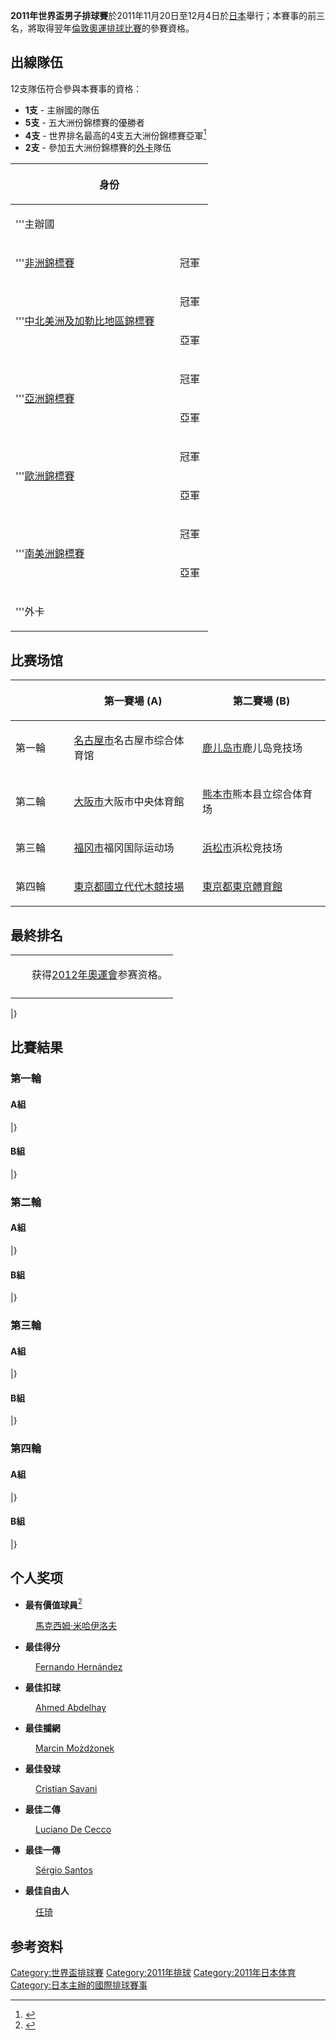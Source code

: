{{Infobox FIVB tournament
| competition  = 世界盃男子排球賽
| gender       = Men
| continent    = 世界
| year         = 2011
| logo         = 
| size         = 
| caption      = 
| host         = {{JPN}}
| dates        = 11月20日–12月4日
| teams        = 12
| venues       = 
| cities       = 
| champions    = Russia
| title_number = 6
| mvp          = {{flagicon|RUS}} [[馬克西姆·米哈伊洛夫|馬克西姆·米哈伊洛夫]]
| website      = [http://www.fivb.org/EN/Volleyball/Competitions/WorldCup/2011/Men/index.asp Official website]
| last         = 2007年世界盃男子排球賽
| next         = 2015年世界盃男子排球賽
}}

'''2011年世界盃男子排球賽'''於2011年11月20日至12月4日於[[日本|日本]]舉行；本賽事的前三名，將取得翌年[[2012年夏季奧林匹克運動會排球比賽|倫敦奧運排球比賽]]的參賽資格。

== 出線隊伍 ==
12支隊伍符合參與本賽事的資格：
* '''1支''' - 主辦國的隊伍
* '''5支''' - 五大洲份錦標賽的優勝者
* '''4支''' - 世界排名最高的4支五大洲份錦標賽亞軍<ref>{{cite web|url=http://www.fivb.org/en/volleyball/VB_Ranking_W_2011-01.asp|title=FIVB Senior World Ranking – Women, As per January 15, 2011|publisher=[[FIVB|FIVB]]|accessdate=2011-09-24|archive-date=2012-08-31|archive-url=https://www.webcitation.org/6AL2YyUMp?url=http://www.fivb.org/en/volleyball/VB_Ranking_W_2011-01.asp|dead-url=no}}</ref>
* '''2支''' - 參加五大洲份錦標賽的[[外卡|外卡]]隊伍

{| class=wikitable style="text-align:left; font-size:90%" 
|-
!width=300 colspan=2|身份
!width=200|出線隊伍
|-
|colspan=2|'''主辦國 
|{{vb|JPN}}
|-
|'''[[2011年非洲男子排球錦標賽|非洲錦標賽]]
|冠軍||{{vb|EGY}}
|-
|rowspan="2"|'''[[2011年中北美洲及加勒比地區男子排球錦標賽|中北美洲及加勒比地區錦標賽]]
|冠軍||{{vb|CUB}}
|-
|亞軍||{{vb|USA}}
|-
|rowspan="2"|'''[[2011年亞洲男子排球錦標賽|亞洲錦標賽]]
|冠軍||{{vb|IRN}}
|-
|亞軍||{{vb|CHN}}
|-
|rowspan="2"|'''[[2011年歐洲男子排球錦標賽|歐洲錦標賽]]
|冠軍||{{vb|SER}}
|-
|亞軍||{{vb|ITA}}
|-
|rowspan="2"|'''[[2011年南美洲男子排球錦標賽|南美洲錦標賽]]
|冠軍||{{vb|BRA}}
|-
|亞軍||{{vb|ARG}}
|-
|colspan=2 rowspan="2"|'''外卡
|{{vb|POL}}（歐洲錦標賽季軍）
|-
|{{vb|RUS}}（歐洲錦標賽殿軍）
|}

== 比赛场馆 ==
{| class=wikitable style="text-align:left; font-size:90%" 
|-
! width=100 |
! width=250 | 第一賽場 (A) 
! width=250 | 第二賽場 (B)
|-
!第一輪
|[[名古屋市|名古屋市]]名古屋市综合体育馆
|[[鹿儿岛市|鹿儿岛市]]鹿儿岛竞技场
|-
!第二輪
|[[大阪市|大阪市]]大阪市中央体育館
|[[熊本市|熊本市]]熊本县立综合体育场
|-
!第三輪
|[[福冈市|福冈市]]福冈国际运动场
|[[浜松市|浜松市]]浜松竞技场
|-
!第四輪
|[[東京都|東京都]][[國立代代木競技場|國立代代木競技場]]
|[[東京都|東京都]][[東京體育館|東京體育館]]
|}

== 最終排名 ==
{| class="wikitable" style="text-align: left;"
|-
|width=10px bgcolor=#ccffcc| ||获得[[2012年夏季奧林匹克運動會男子排球比賽|2012年奧運會]]参赛资格。
|-
|}
{{Vb cl header}}
{{Vb cl4 team |p=1 |t={{vb|RUS}} |mw=9 |mw2=1 |ml=1 |ml2=0 |sw=30 |sl=8 |spw=916 |spl=781 |bc=#ccffcc}}
{{Vb cl4 team |p=2 |t={{vb|POL}} |mw=7 |mw2=1 |ml=0 |ml2=3 |sw=30 |sl=15 |spw=1032 |spl=944 |bc=#ccffcc}}
{{Vb cl4 team |p=3 |t={{vb|BRA}} |mw=6 |mw2=2 |ml=1 |ml2=2 |sw=29 |sl=14 |spw=983 |spl=857 |bc=#ccffcc}}
{{Vb cl4 team |p=4 |t={{vb|ITA}} |mw=7 |mw2=1 |ml=2 |ml2=1 |sw=28 |sl=15 |spw=1029 |spl=925}}
{{Vb cl4 team |p=5 |t={{vb|CUB}} |mw=5 |mw2=2 |ml=3 |ml2=1 |sw=25 |sl=19 |spw=964 |spl=964}}
{{Vb cl4 team |p=6 |t={{vb|USA}} |mw=4 |mw2=2 |ml=5 |ml2=0 |sw=20 |sl=19 |spw=884 |spl=865}}
{{Vb cl4 team |p=7 |t={{vb|ARG}} |mw=4 |mw2=1 |ml=4 |ml2=2 |sw=21 |sl=21 |spw=929 |spl=925}}
{{Vb cl4 team |p=8 |t={{vb|SRB}} |mw=4 |mw2=1 |ml=5 |ml2=1 |sw=20 |sl=23 |spw=928 |spl=968}}
{{Vb cl4 team |p=9 |t={{vb|IRI}} |mw=2 |mw2=3 |ml=6 |ml2=0 |sw=16 |sl=25 |spw=835 |spl=925}}
{{Vb cl4 team |p=10 |t={{vb|JPN}} |mw=2 |mw2=0 |ml=7 |ml2=2 |sw=12 |sl=28 |spw=874 |spl=930}}
{{Vb cl4 team |p=11 |t={{vb|CHN}} |mw=1 |mw2=0 |ml=8 |ml2=2 |sw=9 |sl=30 |spw=779 |spl=919}}
{{Vb cl4 team |p=12 |t={{vb|EGY}} |mw=1 |mw2=0 |ml=10 |ml2=0 |sw=7 |sl=30 |spw=755 |spl=905}}
|}

== 比賽結果 ==
===第一輪===
====A組====
{{Vb res start 5}}
{{Vb res 5|11月20日|11:10|{{vb-rt|SRB}}|0–3|'''{{vb|ARG}}'''|20–25|13–25|18–25|||51–75|[http://www.fivb.org/vis_web/volley/MWC2011/pdf/P2-001.pdf P2] [http://www.fivb.org/vis_web/volley/MWC2011/pdf/P3-001.pdf P3]}}
{{Vb res 5|11月20日|15:10|'''{{vb-rt|POL}}'''|3–0|{{vb|CUB}}|25–21|25–23|25–16|||75–60|[http://www.fivb.org/vis_web/volley/MWC2011/pdf/P2-002.pdf P2] [http://www.fivb.org/vis_web/volley/MWC2011/pdf/P3-002.pdf P3]}}
{{Vb res 5|11月20日|18:30|{{vb-rt|JPN}}|1–3|'''{{vb|IRI}}'''|25–17|20–25|23–25|15–25||83–92|[http://www.fivb.org/vis_web/volley/MWC2011/pdf/P2-003.pdf P2] [http://www.fivb.org/vis_web/volley/MWC2011/pdf/P3-003.pdf P3]}}
{{Vb res 5|11月21日|11:10|'''{{vb-rt|CUB}}'''|3–0|{{vb|IRI}}|25–17|25–17|25–22|||75–56|[http://www.fivb.org/vis_web/volley/MWC2011/pdf/P2-007.pdf P2] [http://www.fivb.org/vis_web/volley/MWC2011/pdf/P3-007.pdf P3]}}
{{Vb res 5|11月21日|15:10|{{vb-rt|SRB}}|1–3|'''{{vb|POL}}'''|25–21|18–25|19–25|28–30||90–101|[http://www.fivb.org/vis_web/volley/MWC2011/pdf/P2-008.pdf P2] [http://www.fivb.org/vis_web/volley/MWC2011/pdf/P3-008.pdf P3]}}
{{Vb res 5|11月21日|18:30|{{vb-rt|JPN}}|2–3|'''{{vb|ARG}}'''|22–25|25–21|25–11|15–25|12–15|99–97|[http://www.fivb.org/vis_web/volley/MWC2011/pdf/P2-009.pdf P2] [http://www.fivb.org/vis_web/volley/MWC2011/pdf/P3-009.pdf P3]}}
{{Vb res 5|11月22日|11:10|'''{{vb-rt|IRI}}'''|3–2|{{vb|SRB}}|25–17|18–25|21–25|25–21|15–11|104–99|[http://www.fivb.org/vis_web/volley/MWC2011/pdf/P2-013.pdf P2] [http://www.fivb.org/vis_web/volley/MWC2011/pdf/P3-013.pdf P3]}}
{{Vb res 5|11月22日|15:10|'''{{vb-rt|POL}}'''|3–1|{{vb|ARG}}|18–25|25–20|25–23|25–22||93–90|[http://www.fivb.org/vis_web/volley/MWC2011/pdf/P2-014.pdf P2] [http://www.fivb.org/vis_web/volley/MWC2011/pdf/P3-014.pdf P3]}}
{{Vb res 5|11月22日|18:30|{{vb-rt|JPN}}|0–3|'''{{vb|CUB}}'''|21–25|23–25|22–25|||66–75|[http://www.fivb.org/vis_web/volley/MWC2011/pdf/P2-015.pdf P2] [http://www.fivb.org/vis_web/volley/MWC2011/pdf/P3-015.pdf P3]}}
|}

====B組====
{{Vb res start 5}}
{{Vb res 5|11月20日|11:10|{{vb-rt|CHN}}|0–3|'''{{vb|USA}}'''|14–25|23–25|21–25|||58–75|[http://www.fivb.org/vis_web/volley/MWC2011/pdf/P2-004.pdf P2] [http://www.fivb.org/vis_web/volley/MWC2011/pdf/P3-004.pdf P3]}}
{{Vb res 5|11月20日|15:10|{{vb-rt|ITA}}|1–3|'''{{vb|RUS}}'''|25–22|22–25|22–25|21–25||90–97|[http://www.fivb.org/vis_web/volley/MWC2011/pdf/P2-005.pdf P2] [http://www.fivb.org/vis_web/volley/MWC2011/pdf/P3-005.pdf P3]}}
{{Vb res 5|11月20日|18:30|{{vb-rt|EGY}}|0–3|'''{{vb|BRA}}'''|19–25|13–25|19–25|||51–75|[http://www.fivb.org/vis_web/volley/MWC2011/pdf/P2-006.pdf P2] [http://www.fivb.org/vis_web/volley/MWC2011/pdf/P3-006.pdf P3]}}
{{Vb res 5|11月21日|11:10|{{vb-rt|EGY}}|0–3|'''{{vb|ITA}}'''|22–25|15–25|20–25|||57–75|[http://www.fivb.org/vis_web/volley/MWC2011/pdf/P2-010.pdf P2] [http://www.fivb.org/vis_web/volley/MWC2011/pdf/P3-010.pdf P3]}}
{{Vb res 5|11月21日|15:10|'''{{vb-rt|BRA}}'''|3–1|{{vb|USA}}|25–17|25–18|16–25|25–16||91–76|[http://www.fivb.org/vis_web/volley/MWC2011/pdf/P2-011.pdf P2] [http://www.fivb.org/vis_web/volley/MWC2011/pdf/P3-011.pdf P3]}}
{{Vb res 5|11月21日|18:30|'''{{vb-rt|RUS}}'''|3–0|{{vb|CHN}}|25–18|25–20|25–18|||75–56|[http://www.fivb.org/vis_web/volley/MWC2011/pdf/P2-012.pdf P2] [http://www.fivb.org/vis_web/volley/MWC2011/pdf/P3-012.pdf P3]}}
{{Vb res 5|11月22日|11:10|{{vb-rt|CHN}}|0–3|'''{{vb|EGY}}'''|20–25|20–25|18–25|||58–75|[http://www.fivb.org/vis_web/volley/MWC2011/pdf/P2-016.pdf P2] [http://www.fivb.org/vis_web/volley/MWC2011/pdf/P3-016.pdf P3]}}
{{Vb res 5|11月22日|15:10|'''{{vb-rt|ITA}}'''|3–2|{{vb|BRA}}|25–16|20–25|18–25|25–21|22–20|110–107|[http://www.fivb.org/vis_web/volley/MWC2011/pdf/P2-017.pdf P2] [http://www.fivb.org/vis_web/volley/MWC2011/pdf/P3-017.pdf P3]}}
{{Vb res 5|11月22日|18:30|{{vb-rt|USA}}|0–3|'''{{vb|RUS}}'''|18–25|18–25|24–26|||60–76|[http://www.fivb.org/vis_web/volley/MWC2011/pdf/P2-018.pdf P2] [http://www.fivb.org/vis_web/volley/MWC2011/pdf/P3-018.pdf P3]}}
|}

===第二輪===
====A組====
{{Vb res start 5}}
{{Vb res 5|11月24日|11:10|'''{{vb-rt|ARG}}'''|3–1|{{vb|CUB}}|17–25|25–16|25–21|25–17||92–79|[http://www.fivb.org/vis_web/volley/MWC2011/pdf/P2-019.pdf P2] [http://www.fivb.org/vis_web/volley/MWC2011/pdf/P3-019.pdf P3]}}
{{Vb res 5|11月24日|15:10|{{vb-rt|POL}}|2–3|'''{{vb|IRI}}'''|25–23|26–28|25–8|24–26|11–15|111–100|[http://www.fivb.org/vis_web/volley/MWC2011/pdf/P2-020.pdf P2] [http://www.fivb.org/vis_web/volley/MWC2011/pdf/P3-020.pdf P3]}}
{{Vb res 5|11月24日|18:30|{{vb-rt|JPN}}|2–3|'''{{vb|SRB}}'''|21–25|22–25|25–18|25–22|12–15|105–105|[http://www.fivb.org/vis_web/volley/MWC2011/pdf/P2-021.pdf P2] [http://www.fivb.org/vis_web/volley/MWC2011/pdf/P3-021.pdf P3]}}
{{Vb res 5|11月25日|11:10|'''{{vb-rt|IRI}}'''|3–2|{{vb|ARG}}|15–25|25–21|24–26|25–16|15–12|104–100|[http://www.fivb.org/vis_web/volley/MWC2011/pdf/P2-025.pdf P2] [http://www.fivb.org/vis_web/volley/MWC2011/pdf/P3-025.pdf P3]}}
{{Vb res 5|11月25日|15:10|'''{{vb-rt|CUB}}'''|3–1|{{vb|SRB}}|17–25|25–21|25–22|25–17||92–85|[http://www.fivb.org/vis_web/volley/MWC2011/pdf/P2-026.pdf P2] [http://www.fivb.org/vis_web/volley/MWC2011/pdf/P3-026.pdf P3]}}
{{Vb res 5|11月25日|18:30|{{vb-rt|JPN}}|1–3|'''{{vb|POL}}'''|25–23|21–25|19–25|18–25||83–98|[http://www.fivb.org/vis_web/volley/MWC2011/pdf/P2-027.pdf P2] [http://www.fivb.org/vis_web/volley/MWC2011/pdf/P3-027.pdf P3]}}
|}

====B組====
{{Vb res start 5}}
{{Vb res 5|11月24日|11:10|{{vb-rt|EGY}}|0–3|'''{{vb|USA}}'''|19–25|20–25|20–25|||59–75|[http://www.fivb.org/vis_web/volley/MWC2011/pdf/P2-022.pdf P2] [http://www.fivb.org/vis_web/volley/MWC2011/pdf/P3-022.pdf P3]}}
{{Vb res 5|11月24日|15:10|'''{{vb-rt|BRA}}'''|3–0|{{vb|RUS}}|25–16|25–19|25–22|||75–57|[http://www.fivb.org/vis_web/volley/MWC2011/pdf/P2-023.pdf P2] [http://www.fivb.org/vis_web/volley/MWC2011/pdf/P3-023.pdf P3]}}
{{Vb res 5|11月24日|18:30|'''{{vb-rt|ITA}}'''|3–0|{{vb|CHN}}|25–10|25–18|25–14|||75–42|[http://www.fivb.org/vis_web/volley/MWC2011/pdf/P2-024.pdf P2] [http://www.fivb.org/vis_web/volley/MWC2011/pdf/P3-024.pdf P3]}}
{{Vb res 5|11月25日|11:10|'''{{vb-rt|RUS}}'''|3–1|{{vb|EGY}}|25–18|25–17|23–25|25–9||98–69|[http://www.fivb.org/vis_web/volley/MWC2011/pdf/P2-028.pdf P2] [http://www.fivb.org/vis_web/volley/MWC2011/pdf/P3-028.pdf P3]}}
{{Vb res 5|11月25日|15:10|{{vb-rt|CHN}}|2–3|'''{{vb|BRA}}'''|25–23|10–25|18–25|25–19|8–15|86–107|[http://www.fivb.org/vis_web/volley/MWC2011/pdf/P2-029.pdf P2] [http://www.fivb.org/vis_web/volley/MWC2011/pdf/P3-029.pdf P3]}}
{{Vb res 5|11月25日|18:30|{{vb-rt|USA}}|1–3|'''{{vb|ITA}}'''|39–41|22–25|25–22|21–25||107–113|[http://www.fivb.org/vis_web/volley/MWC2011/pdf/P2-030.pdf P2] [http://www.fivb.org/vis_web/volley/MWC2011/pdf/P3-030.pdf P3]}}
|}

===第三輪===
====A組====
{{Vb res start 5}}
{{Vb res 5|11月27日|11:10|{{vb-rt|IRI}}|0–3|'''{{vb|USA}}'''|15–25|25–27|14–25|||54–77|[http://www.fivb.org/vis_web/volley/MWC2011/pdf/P2-031.pdf P2] [http://www.fivb.org/vis_web/volley/MWC2011/pdf/P3-031.pdf P3]}}
{{Vb res 5|11月27日|15:10|'''{{vb-rt|POL}}'''|3–1|{{vb|CHN}}|17–25|25–20|25–21|25–19||92–85|[http://www.fivb.org/vis_web/volley/MWC2011/pdf/P2-032.pdf P2] [http://www.fivb.org/vis_web/volley/MWC2011/pdf/P3-032.pdf P3]}}
{{Vb res 5|11月27日|18:30|'''{{vb-rt|JPN}}'''|3–1|{{vb|EGY}}|27–29|25–17|25–23|25–12||102–81|[http://www.fivb.org/vis_web/volley/MWC2011/pdf/P2-033.pdf P2] [http://www.fivb.org/vis_web/volley/MWC2011/pdf/P3-033.pdf P3]}}
{{Vb res 5|11月28日|11:10|'''{{vb-rt|IRI}}'''|3–0|{{vb|EGY}}|25–18|25–21|25–15|||75–54|[http://www.fivb.org/vis_web/volley/MWC2011/pdf/P2-037.pdf P2] [http://www.fivb.org/vis_web/volley/MWC2011/pdf/P3-037.pdf P3]}}
{{Vb res 5|11月28日|15:10|'''{{vb-rt|POL}}'''|3–0|{{vb|USA}}|25–15|25–20|25–18|||75–53|[http://www.fivb.org/vis_web/volley/MWC2011/pdf/P2-038.pdf P2] [http://www.fivb.org/vis_web/volley/MWC2011/pdf/P3-038.pdf P3]}}
{{Vb res 5|11月28日|18:30|'''{{vb-rt|JPN}}'''|3–0|{{vb|CHN}}|25–23|25–20|26–24|||76–67|[http://www.fivb.org/vis_web/volley/MWC2011/pdf/P2-039.pdf P2] [http://www.fivb.org/vis_web/volley/MWC2011/pdf/P3-039.pdf P3]}}
{{Vb res 5|11月29日|11:10|'''{{vb-rt|POL}}'''|3–0|{{vb|EGY}}|25–21|26–24|25–21|||76–66|[http://www.fivb.org/vis_web/volley/MWC2011/pdf/P2-043.pdf P2] [http://www.fivb.org/vis_web/volley/MWC2011/pdf/P3-043.pdf P3]}}
{{Vb res 5|11月29日|15:10|{{vb-rt|IRI}}|0–3|'''{{vb|CHN}}'''|19–25|19–25|17–25|||55–75|[http://www.fivb.org/vis_web/volley/MWC2011/pdf/P2-044.pdf P2] [http://www.fivb.org/vis_web/volley/MWC2011/pdf/P3-044.pdf P3]}}
{{Vb res 5|11月29日|18:30|{{vb-rt|JPN}}|0–3|'''{{vb|USA}}'''|37–39|16–25|15–25|||68–89|[http://www.fivb.org/vis_web/volley/MWC2011/pdf/P2-045.pdf P2] [http://www.fivb.org/vis_web/volley/MWC2011/pdf/P3-045.pdf P3]}}
|}

====B組====
{{Vb res start 5}}
{{Vb res 5|11月27日|11:10|{{vb-rt|SRB}}|0–3|'''{{vb|RUS}}'''|16–25|16–25|15–25|||47–75|[http://www.fivb.org/vis_web/volley/MWC2011/pdf/P2-034.pdf P2] [http://www.fivb.org/vis_web/volley/MWC2011/pdf/P3-034.pdf P3]}}
{{Vb res 5|11月27日|15:10|{{vb-rt|ARG}}|0–3|'''{{vb|BRA}}'''|22–25|20–25|21–25|||63–75|[http://www.fivb.org/vis_web/volley/MWC2011/pdf/P2-035.pdf P2] [http://www.fivb.org/vis_web/volley/MWC2011/pdf/P3-035.pdf P3]}}
{{Vb res 5|11月27日|18:30|'''{{vb-rt|CUB}}'''|3–1|{{vb|ITA}}|25–21|19–25|25–20|25–17||94–83|[http://www.fivb.org/vis_web/volley/MWC2011/pdf/P2-036.pdf P2] [http://www.fivb.org/vis_web/volley/MWC2011/pdf/P3-036.pdf P3]}}
{{Vb res 5|11月28日|11:10|{{vb-rt|ARG}}|0–3|'''{{vb|RUS}}'''|23–25|22–25|19–25|||64–75|[http://www.fivb.org/vis_web/volley/MWC2011/pdf/P2-040.pdf P2] [http://www.fivb.org/vis_web/volley/MWC2011/pdf/P3-040.pdf P3]}}
{{Vb res 5|11月28日|15:10|'''{{vb-rt|CUB}}'''|3–2|{{vb|BRA}}|17–25|25–22|25–23|20–25|15–12|102–107|[http://www.fivb.org/vis_web/volley/MWC2011/pdf/P2-041.pdf P2] [http://www.fivb.org/vis_web/volley/MWC2011/pdf/P3-041.pdf P3]}}
{{Vb res 5|11月28日|18:30|{{vb-rt|SRB}}|1–3|'''{{vb|ITA}}'''|20–25|18–25|25–22|20–25||83–97|[http://www.fivb.org/vis_web/volley/MWC2011/pdf/P2-042.pdf P2] [http://www.fivb.org/vis_web/volley/MWC2011/pdf/P3-042.pdf P3]}}
{{Vb res 5|11月29日|11:10|{{vb-rt|CUB}}|1–3|'''{{vb|RUS}}'''|23–25|27–25|18–25|12–25||80–100|[http://www.fivb.org/vis_web/volley/MWC2011/pdf/P2-046.pdf P2] [http://www.fivb.org/vis_web/volley/MWC2011/pdf/P3-046.pdf P3]}}
{{Vb res 5|11月29日|15:10|{{vb-rt|ARG}}|1–3|'''{{vb|ITA}}'''|36–34|20–25|19–25|20–25||95–109|[http://www.fivb.org/vis_web/volley/MWC2011/pdf/P2-047.pdf P2] [http://www.fivb.org/vis_web/volley/MWC2011/pdf/P3-047.pdf P3]}}
{{Vb res 5|11月29日|18:30|'''{{vb-rt|SRB}}'''|3–1|{{vb|BRA}}|27–25|20–25|25–20|25–22||97–92|[http://www.fivb.org/vis_web/volley/MWC2011/pdf/P2-048.pdf P2] [http://www.fivb.org/vis_web/volley/MWC2011/pdf/P3-048.pdf P3]}}
|}

===第四輪===
====A組====
{{Vb res start 5}}
{{Vb res 5|12月2日|11:10|{{vb-rt|IRI}}|0–3|'''{{vb|BRA}}'''|20–25|18–25|16–25|||54–75|[http://www.fivb.org/vis_web/volley/MWC2011/pdf/P2-049.pdf P2] [http://www.fivb.org/vis_web/volley/MWC2011/pdf/P3-049.pdf P3]}}
{{Vb res 5|12月2日|15:10|'''{{vb-rt|POL}}'''|3–2|{{vb|ITA}}|17–25|20–25|25–23|25–21|15–12|102–106|[http://www.fivb.org/vis_web/volley/MWC2011/pdf/P2-050.pdf P2] [http://www.fivb.org/vis_web/volley/MWC2011/pdf/P3-050.pdf P3]}}
{{Vb res 5|12月2日|18:30|{{vb-rt|JPN}}|0–3|'''{{vb|RUS}}'''|23–25|16–25|23–25|||62–75|[http://www.fivb.org/vis_web/volley/MWC2011/pdf/P2-051.pdf P2] [http://www.fivb.org/vis_web/volley/MWC2011/pdf/P3-051.pdf P3]}}
{{Vb res 5|12月3日|11:10|{{vb-rt|IRI}}|0–3|'''{{vb|RUS}}'''|29–31|21–25|18–25|||68–81|[http://www.fivb.org/vis_web/volley/MWC2011/pdf/P2-055.pdf P2] [http://www.fivb.org/vis_web/volley/MWC2011/pdf/P3-055.pdf P3]}}
{{Vb res 5|12月3日|15:10|{{vb-rt|POL}}|2–3|'''{{vb|BRA}}'''|25–18|25–21|18–25|19–25|12–15|99–104|[http://www.fivb.org/vis_web/volley/MWC2011/pdf/P2-056.pdf P2] [http://www.fivb.org/vis_web/volley/MWC2011/pdf/P3-056.pdf P3]}}
{{Vb res 5|12月3日|18:30|{{vb-rt|JPN}}|0–3|'''{{vb|ITA}}'''|22–25|24–26|22–25|||68–76|[http://www.fivb.org/vis_web/volley/MWC2011/pdf/P2-057.pdf P2] [http://www.fivb.org/vis_web/volley/MWC2011/pdf/P3-057.pdf P3]}}
{{Vb res 5|12月4日|11:10|{{vb-rt|POL}}|2–3|'''{{vb|RUS}}'''|23–25|25–23|22–25|25–17|15–17|110–107|[http://www.fivb.org/vis_web/volley/MWC2011/pdf/P2-061.pdf P2] [http://www.fivb.org/vis_web/volley/MWC2011/pdf/P3-061.pdf P3]}}
{{Vb res 5|12月4日|15:10|{{vb-rt|IRI}}|1–3|'''{{vb|ITA}}'''|13–25|17–25|25–20|18–25||73–95|[http://www.fivb.org/vis_web/volley/MWC2011/pdf/P2-062.pdf P2] [http://www.fivb.org/vis_web/volley/MWC2011/pdf/P3-062.pdf P3]}}
{{Vb res 5|12月4日|18:30|{{vb-rt|JPN}}|0–3|'''{{vb|BRA}}'''|21–25|19–25|22–25|||62–75|[http://www.fivb.org/vis_web/volley/MWC2011/pdf/P2-063.pdf P2] [http://www.fivb.org/vis_web/volley/MWC2011/pdf/P3-063.pdf P3]}}
|}

====B組====
{{Vb res start 5}}
{{Vb res 5|12月2日|11:10|'''{{vb-rt|SRB}}'''|3–1|{{vb|EGY}}|25–20|19–25|25–22|28–26||97–93|[http://www.fivb.org/vis_web/volley/MWC2011/pdf/P2-052.pdf P2] [http://www.fivb.org/vis_web/volley/MWC2011/pdf/P3-052.pdf P3]}}
{{Vb res 5|12月2日|15:10|'''{{vb-rt|CUB}}'''|3–2|{{vb|CHN}}|25–21|18–25|26–28|25–20|15–13|109–107|[http://www.fivb.org/vis_web/volley/MWC2011/pdf/P2-053.pdf P2] [http://www.fivb.org/vis_web/volley/MWC2011/pdf/P3-053.pdf P3]}}
{{Vb res 5|12月2日|18:30|{{vb-rt|ARG}}|2–3|'''{{vb|USA}}'''|29–27|14–25|17–25|25–20|12–15|97–112|[http://www.fivb.org/vis_web/volley/MWC2011/pdf/P2-054.pdf P2] [http://www.fivb.org/vis_web/volley/MWC2011/pdf/P3-054.pdf P3]}}
{{Vb res 5|12月3日|11:10|'''{{vb-rt|SRB}}'''|3–1|{{vb|CHN}}|24–26|25–18|25–19|25–12||99–75|[http://www.fivb.org/vis_web/volley/MWC2011/pdf/P2-058.pdf P2] [http://www.fivb.org/vis_web/volley/MWC2011/pdf/P3-058.pdf P3]}}
{{Vb res 5|12月3日|15:10|'''{{vb-rt|ARG}}'''|3–0|{{vb|EGY}}|25–20|25–21|25–17|||75–58|[http://www.fivb.org/vis_web/volley/MWC2011/pdf/P2-059.pdf P2] [http://www.fivb.org/vis_web/volley/MWC2011/pdf/P3-059.pdf P3]}}
{{Vb res 5|12月3日|18:30|{{vb-rt|CUB}}|2–3|'''{{vb|USA}}'''|20–25|25–14|18–25|25–22|11–15|99–101|[http://www.fivb.org/vis_web/volley/MWC2011/pdf/P2-060.pdf P2] [http://www.fivb.org/vis_web/volley/MWC2011/pdf/P3-060.pdf P3]}}
{{Vb res 5|12月4日|11:10|'''{{vb-rt|CUB}}'''|3–1|{{vb|EGY}}|26–24|23–25|25–23|25–20||99–92|[http://www.fivb.org/vis_web/volley/MWC2011/pdf/P2-064.pdf P2] [http://www.fivb.org/vis_web/volley/MWC2011/pdf/P3-064.pdf P3]}}
{{Vb res 5|12月4日|14:10|'''{{vb-rt|ARG}}'''|3–0|{{vb|CHN}}|25–23|31–29|25–18|||81–70|[http://www.fivb.org/vis_web/volley/MWC2011/pdf/P2-065.pdf P2] [http://www.fivb.org/vis_web/volley/MWC2011/pdf/P3-065.pdf P3]}}
{{Vb res 5|12月4日|17:10|'''{{vb-rt|SRB}}'''|3–0|{{vb|USA}}|25–23|25–17|25–19|||75–59|[http://www.fivb.org/vis_web/volley/MWC2011/pdf/P2-066.pdf P2] [http://www.fivb.org/vis_web/volley/MWC2011/pdf/P3-066.pdf P3]}}
|}

==个人奖项==
{{col-begin}}
{{col-2}}
*'''最有價值球員'''<ref>{{Cite web |url=http://www.fivb.ch/EN/Media/viewPressRelease.asp?No=33316&Language=en |title=存档副本 |access-date=2016-07-05 |archive-url=https://web.archive.org/web/20150924013513/http://www.fivb.ch/EN/Media/viewPressRelease.asp?No=33316&Language=en |archive-date=2015-09-24 |dead-url=yes }}</ref>
: {{flagicon|RUS}} [[馬克西姆·米哈伊洛夫|馬克西姆·米哈伊洛夫]]
*'''最佳得分'''
: {{flagicon|CUB}} [[Fernando_Hernández_(volleyball)|Fernando Hernández]]
*'''最佳扣球'''
: {{flagicon|EGY}} [[Ahmed_Abdelhay|Ahmed Abdelhay]]
*'''最佳攔網'''
: {{flagicon|POL}} [[Marcin_Możdżonek|Marcin Możdżonek]]
{{col-2}}
*'''最佳發球'''
: {{flagicon|ITA}} [[Cristian_Savani|Cristian Savani]]
*'''最佳二傳'''
: {{flagicon|ARG}} [[Luciano_De_Cecco|Luciano De Cecco]]
*'''最佳一傳'''
: {{flagicon|BRA}} [[Sérgio_Santos|Sérgio Santos]]
*'''最佳自由人'''
: {{flagicon|CHN}} [[任琦|任琦]]
{{col-end}}

==参考资料==
{{Reflist}}


{{世界盃排球賽}}


[[Category:世界盃排球賽|Category:世界盃排球賽]]
[[Category:2011年排球|Category:2011年排球]]
[[Category:2011年日本体育|Category:2011年日本体育]]
[[Category:日本主辦的國際排球賽事|Category:日本主辦的國際排球賽事]]